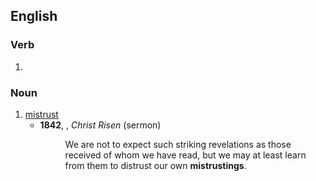 ==English==

===Verb===
{{head|en|verb form}}

# {{present participle of|en|mistrust|nocat=1}}

===Noun===
{{en-noun}}

# [[mistrust]]
#* '''1842''', {{w|Charles Marriott (priest)|Charles Marriott}}, ''Christ Risen'' (sermon)
#*: We are not to expect such striking revelations as those received of whom we have read, but we may at least learn from them to distrust our own '''mistrustings'''.